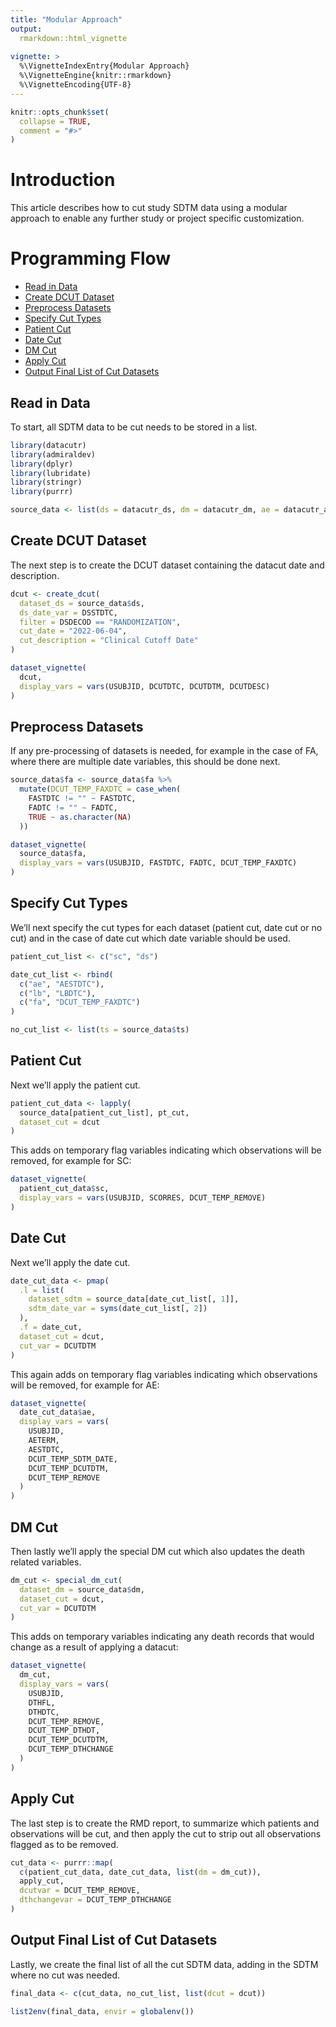 ```yaml
---
title: "Modular Approach"
output: 
  rmarkdown::html_vignette
    
vignette: >
  %\VignetteIndexEntry{Modular Approach}
  %\VignetteEngine{knitr::rmarkdown}
  %\VignetteEncoding{UTF-8}
---
```


```r
knitr::opts_chunk$set(
  collapse = TRUE,
  comment = "#>"
)
```

# Introduction

This article describes how to cut study SDTM data using a modular approach to enable any further study or project specific customization. 

# Programming Flow

* [Read in Data](#readdata)
* [Create DCUT Dataset](#dcut)
* [Preprocess Datasets](#preprocess)
* [Specify Cut Types](#cuttypes)
* [Patient Cut](#ptcut)
* [Date Cut](#dtcut)
* [DM Cut](#dmcut)
* [Apply Cut](#applycut)
* [Output Final List of Cut Datasets](#output)

## Read in Data {#readdata}

To start, all SDTM data to be cut needs to be stored in a list.

```r
library(datacutr)
library(admiraldev)
library(dplyr)
library(lubridate)
library(stringr)
library(purrr)

source_data <- list(ds = datacutr_ds, dm = datacutr_dm, ae = datacutr_ae, sc = datacutr_sc, lb = datacutr_lb, fa = datacutr_fa, ts = datacutr_ts)
```

## Create DCUT Dataset {#dcut}

The next step is to create the DCUT dataset containing the datacut date and description.
```r
dcut <- create_dcut(
  dataset_ds = source_data$ds,
  ds_date_var = DSSTDTC,
  filter = DSDECOD == "RANDOMIZATION",
  cut_date = "2022-06-04",
  cut_description = "Clinical Cutoff Date"
)
```


```r
dataset_vignette(
  dcut,
  display_vars = vars(USUBJID, DCUTDTC, DCUTDTM, DCUTDESC)
)
```

## Preprocess Datasets {#preprocess}
If any pre-processing of datasets is needed, for example in the case of FA, where there are multiple date variables, this should be done next. 
```r
source_data$fa <- source_data$fa %>%
  mutate(DCUT_TEMP_FAXDTC = case_when(
    FASTDTC != "" ~ FASTDTC,
    FADTC != "" ~ FADTC,
    TRUE ~ as.character(NA)
  ))
```

```r
dataset_vignette(
  source_data$fa,
  display_vars = vars(USUBJID, FASTDTC, FADTC, DCUT_TEMP_FAXDTC)
)
```

## Specify Cut Types {#cuttypes}
We'll next specify the cut types for each dataset (patient cut, date cut or no cut) and in the case of date cut which date variable should be used. 
```r
patient_cut_list <- c("sc", "ds")

date_cut_list <- rbind(
  c("ae", "AESTDTC"),
  c("lb", "LBDTC"),
  c("fa", "DCUT_TEMP_FAXDTC")
)

no_cut_list <- list(ts = source_data$ts)
```

## Patient Cut {#ptcut}
Next we'll apply the patient cut.
```r
patient_cut_data <- lapply(
  source_data[patient_cut_list], pt_cut,
  dataset_cut = dcut
)
```
This adds on temporary flag variables indicating which observations will be removed, for example for SC:
```r
dataset_vignette(
  patient_cut_data$sc,
  display_vars = vars(USUBJID, SCORRES, DCUT_TEMP_REMOVE)
)
```


## Date Cut {#dtcut}
Next we'll apply the date cut.
```r
date_cut_data <- pmap(
  .l = list(
    dataset_sdtm = source_data[date_cut_list[, 1]],
    sdtm_date_var = syms(date_cut_list[, 2])
  ),
  .f = date_cut,
  dataset_cut = dcut,
  cut_var = DCUTDTM
)
```
This again adds on temporary flag variables indicating which observations will be removed, for example for AE:
```r
dataset_vignette(
  date_cut_data$ae,
  display_vars = vars(
    USUBJID,
    AETERM,
    AESTDTC,
    DCUT_TEMP_SDTM_DATE,
    DCUT_TEMP_DCUTDTM,
    DCUT_TEMP_REMOVE
  )
)
```


## DM Cut {#dmcut}
Then lastly we'll apply the special DM cut which also updates the death related variables. 
```r
dm_cut <- special_dm_cut(
  dataset_dm = source_data$dm,
  dataset_cut = dcut,
  cut_var = DCUTDTM
)
```
This adds on temporary variables indicating any death records that would change as a result of applying a datacut:
```r
dataset_vignette(
  dm_cut,
  display_vars = vars(
    USUBJID,
    DTHFL,
    DTHDTC,
    DCUT_TEMP_REMOVE,
    DCUT_TEMP_DTHDT,
    DCUT_TEMP_DCUTDTM,
    DCUT_TEMP_DTHCHANGE
  )
)
```


## Apply Cut {#applycut}
The last step is to create the RMD report, to summarize which patients and observations will be cut, and then apply the cut to strip out all observations flagged as to be removed. 
```r
cut_data <- purrr::map(
  c(patient_cut_data, date_cut_data, list(dm = dm_cut)),
  apply_cut,
  dcutvar = DCUT_TEMP_REMOVE,
  dthchangevar = DCUT_TEMP_DTHCHANGE
)
```

## Output Final List of Cut Datasets {#output}
Lastly, we create the final list of all the cut SDTM data, adding in the SDTM where no cut was needed.
```r
final_data <- c(cut_data, no_cut_list, list(dcut = dcut))

list2env(final_data, envir = globalenv())
```
